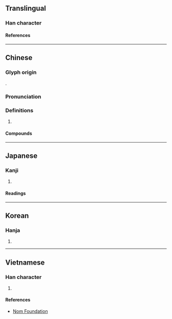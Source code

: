 {{also|嵩}}
{{character info}}
==Translingual==

===Han character===
{{Han char|rn=46|rad=山|as=08|sn=11|four=22938|canj=UDCI|ids=⿱山松}}

====References====
{{Han ref|kx=0315.030|dkj=08209|dj=0615.230|hdz=10777.160|uh=5D27}}

----

==Chinese==
{{zh-forms}}

===Glyph origin===
{{Han etym}}
{{Han compound|山|松|c1=s|c2=p|t1=mountain|ls=psc}}.

===Pronunciation===
{{zh-pron
|m=sōng
|c=sung1
|mc=y
|oc=y
|ma=
|cat=
}}

===Definitions===
{{zh-hanzi}}

# {{zh-alt-form|嵩}} <!-- Also used in names of people, to be distinguished from 嵩 -->

====Compounds====
{{zh-der|崧澤文化|崧生嶽降|崧高}}

----

==Japanese==

===Kanji===
{{ja-kanji|grade=|rs=山08}}

# {{rfdef|ja|sort=山08}}

====Readings====
{{ja-readings
|goon= しゅ
|kanon=しゅう
|kanyoon=すう
|kun=そばだ-つ
|nanori=たかし
}}

----

==Korean==

===Hanja===
{{ko-hanja|숭}}

# {{rfdef|ko|sort=山08}}

----

==Vietnamese==

===Han character===
{{vi-readings|rs=山08|reading=[[tung]], [[tuông]]}}

# {{rfdef|vi|sort=山08}}

====References====
* [http://nomfoundation.org/common/nom_details.php?codepoint=5d27 Nom Foundation]